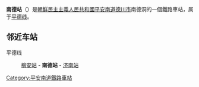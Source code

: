 {{朝鮮半島車站資訊
|公司色 = blue
|文字色 = 
|站名 = 南德站
|圖片 = 
|pxl = 
|圖片說明 =
|前一站 = [[檜安站|檜安]]
|前一站距離 = 
|後一站距離 = 
|後一站 = [[济南站_(平安南道)|济南]]
|所屬路線 = [[平德线|平德线]]
|距離 = 142.9
|起點站 = [[平壤站|平壤]]
|諺文 = 남덕역
|朝鮮漢字 = 南德驛
|文觀部式 = Namdeok-yeok
|馬-賴式 = Namdŏk-yŏk
|副站名 = 
|車站編號 = 
|停站路線數 = 
|所屬公司 = [[朝鮮民主主義人民共和國鐵道省|朝鮮民主主義人民共和國鐵道省]]
|所在地 =[[平安南道|平安南道]][[德川市|德川市]]南德洞
|車站構造 = 地面车站
|月台配置 = 
|啟用年月日 =
|廢站年月日 = 
|上下車人次 = 
|統計年度 = 
|轉車 = 
|備註 = 
|全寬備註 = 
}}

'''南德站'''（{{lang-ko|남덕역}}）是[[朝鮮民主主義人民共和國|朝鮮民主主義人民共和國]][[平安南道|平安南道]][[德川市|德川市]]南德洞的一個鐵路車站，属于[[平德线|平德线]]。

==邻近车站==
平德线
:[[檜安站|檜安站]] - '''南德站''' - [[济南站_(平安南道)|济南站]]

{{朝鲜铁路小作品}}

{{平德线}}

[[Category:平安南道鐵路車站|Category:平安南道鐵路車站]]